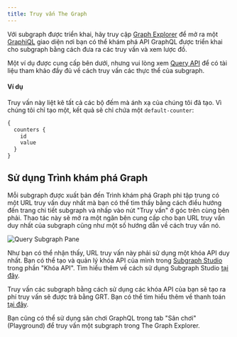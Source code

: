 ```yaml
---
title: Truy vấn The Graph
---
```


Với subgraph được triển khai, hãy truy cập [Graph Explorer](https://thegraph.com/explorer) để mở ra một [GraphiQL](https://github.com/graphql/graphiql) giao diện nơi bạn có thể khám phá API GraphQL được triển khai cho subgraph bằng cách đưa ra các truy vấn và xem lược đồ.

Một ví dụ được cung cấp bên dưới, nhưng vui lòng xem [Query API](/developer/graphql-api) để có tài liệu tham khảo đầy đủ về cách truy vấn các thực thể của subgraph.

#### Ví dụ

Truy vấn này liệt kê tất cả các bộ đếm mà ánh xạ của chúng tôi đã tạo. Vì chúng tôi chỉ tạo một, kết quả sẽ chỉ chứa một `default-counter`:

```graphql
{
  counters {
    id
    value
  }
}
```

## Sử dụng Trình khám phá Graph

Mỗi subgraph được xuất bản đến Trình khám phá Graph phi tập trung có một URL truy vấn duy nhất mà bạn có thể tìm thấy bằng cách điều hướng đến trang chi tiết subgraph và nhấp vào nút "Truy vấn" ở góc trên cùng bên phải. Thao tác này sẽ mở ra một ngăn bên cung cấp cho bạn URL truy vấn duy nhất của subgraph cũng như một số hướng dẫn về cách truy vấn nó.

![Query Subgraph Pane](/img/query-subgraph-pane.png)

Như bạn có thể nhận thấy, URL truy vấn này phải sử dụng một khóa API duy nhất. Bạn có thể tạo và quản lý khóa API của mình trong [Subgraph Studio](https://thegraph.com/studio) trong phần "Khóa API". Tìm hiểu thêm về cách sử dụng Subgraph Studio [tại đây](/studio/subgraph-studio).

Truy vấn các subgraph bằng cách sử dụng các khóa API của bạn sẽ tạo ra phí truy vấn sẽ được trả bằng GRT. Bạn có thể tìm hiểu thêm về thanh toán [tại đây](/studio/billing).

Bạn cũng có thể sử dụng sân chơi GraphQL trong tab "Sân chơi" (Playground) để truy vấn một subgraph trong The Graph Explorer.
